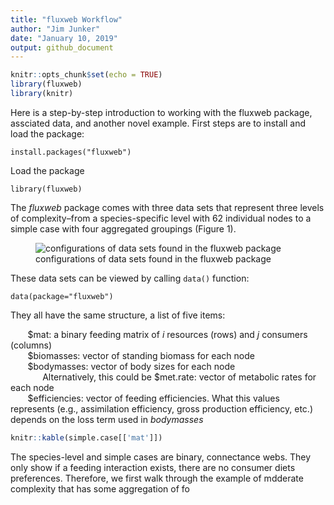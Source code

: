 ```yaml
---
title: "fluxweb Workflow"
author: "Jim Junker"
date: "January 10, 2019"
output: github_document
---
```


```r
knitr::opts_chunk$set(echo = TRUE)
library(fluxweb)
library(knitr)
```

Here is a step-by-step introduction to working with the fluxweb package, assciated data, and another novel example. First steps are to install and load the package:

`install.packages("fluxweb")`

Load the package

`library(fluxweb)`

The *fluxweb* package comes with three data sets that represent three levels of complexity--from a species-specific level with 62 individual nodes to a simple case with four aggregated groupings (Figure 1).

![configurations of data sets found in the fluxweb package](`r paste(getwd(),"/README-files/Gauzens-et-al-2017_fig-1.png",sep = "")`)

These data sets can be viewed by calling `data()` function:

`data(package="fluxweb")`

They all have the same structure, a list of five items:

&nbsp;&nbsp;&nbsp;&nbsp;&nbsp;&nbsp; $mat: a binary feeding matrix of *i* resources (rows) and *j* consumers (columns)  
&nbsp;&nbsp;&nbsp;&nbsp;&nbsp;&nbsp; $biomasses:  vector of standing biomass for each node  
&nbsp;&nbsp;&nbsp;&nbsp;&nbsp;&nbsp; $bodymasses:  vector of body sizes for each node  
&nbsp;&nbsp;&nbsp;&nbsp;&nbsp;&nbsp;&nbsp;&nbsp;&nbsp;&nbsp;&nbsp;&nbsp; Alternatively, this could be $met.rate:  vector of metabolic rates for each node  
&nbsp;&nbsp;&nbsp;&nbsp;&nbsp;&nbsp; $efficiencies:  vector of feeding efficiencies. What this values represents (e.g., assimilation efficiency, gross production efficiency, etc.) depends on the loss term used in *bodymasses*

```r
knitr::kable(simple.case[['mat']])
```

The species-level and simple cases are binary, connectance webs. They only show if a feeding interaction exists, there are no consumer diets preferences. Therefore, we first walk through the example of mdderate complexity that has some aggregation of fo
